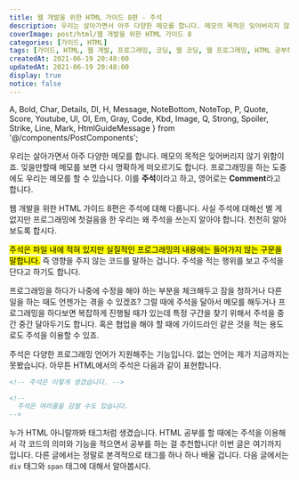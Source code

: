 ```yaml
---
title: 웹 개발을 위한 HTML 가이드 8편 - 주석
description: 우리는 살아가면서 아주 다양한 메모를 합니다. 메모의 목적은 잊어버리지 않기 위함이죠. 잊을만할때 메모를 보면 다시 명확하게 떠오르기도 합니다. 프로그래밍을 하는 도중에도 우리는 메모를 할 수 있습니다. 이를 주석이라고 표현합니다. 영어로는 Comment라고 합니다. 주석은 파일 내에 적혀 있지만 실질적인 프로그래밍의 내용에는 들어가지 않는 구문을 말합니다. 즉 영향을 주지 않는 코드를 말하는 겁니다. 주석을 적는 행위를 보고 주석을 단다고 하기도 합니다.
coverImage: post/html/웹 개발을 위한 HTML 가이드 8
categories: [가이드, HTML]
tags: [가이드, HTML, 웹 개발, 프로그래밍, 코딩, 웹 코딩, 웹 프로그래밍, HTML 공부하기, HTML 초보, 주석]
createdAt: 2021-06-19 20:48:00
updatedAt: 2021-06-19 20:48:00
display: true
notice: false
---
```


  A, Bold, Char, Details, Dl, H, Message, NoteBottom, NoteTop, P,
  Quote, Score, Youtube, Ul, Ol, Em, Gray, Code, Kbd, Image,
  Q, Strong, Spoiler, Strike, Line, Mark, HtmlGuideMessage
} from '@/components/PostComponents';

<HtmlGuideMessage />

<P>우리는 살아가면서 아주 다양한 메모를 합니다. 메모의 목적은 잊어버리지 않기 위함이죠. 잊을만할때 메모를 보면 다시 명확하게 떠오르기도 합니다. <Bold>프로그래밍을 하는 도중에도 우리는 메모를 할 수 있습니다.</Bold> 이를 <Strong>주석</Strong>이라고 하고, 영어로는 <Strong>Comment</Strong>라고 합니다.</P>

웹 개발을 위한 HTML 가이드 8편은 주석에 대해 다룹니다. 사실 주석에 대해선 별 게 없지만 프로그래밍에 첫걸음을 한 우리는 왜 주석을 쓰는지 알아야 합니다. 천천히 알아보도록 합시다.

<P><Mark>주석은 파일 내에 적혀 있지만 실질적인 프로그래밍의 내용에는 들어가지 않는 구문을 말합니다.</Mark> 즉 영향을 주지 않는 코드를 말하는 겁니다. 주석을 적는 행위를 보고 주석을 단다고 하기도 합니다.</P>

<P>프로그래밍을 하다가 나중에 수정을 해야 하는 부분을 체크해두고 잠을 청하거나 다른 일을 하는 때도 언젠가는 겪을 수 있겠죠? 그럴 때에 주석을 달아서 메모를 해두거나 프로그래밍을 하다보면 복잡하게 진행될 때가 있는데 특정 구간을 찾기 위해서 주석을 중간 중간 달아두기도 합니다. 혹은 협업을 해야 할 때에 가이드라인 같은 것을 적는 용도로도 주석을 이용할 수 있죠.</P>

주석은 다양한 프로그래밍 언어가 지원해주는 기능입니다. 없는 언어는 제가 지금까지는 못봤습니다. 아무튼 HTML에서의 주석은 다음과 같이 표현합니다.

```html
<!-- 주석은 이렇게 생겼습니다. -->

<!--
  주석은 여러줄을 감쌀 수도 있습니다.
-->
```

<P>누가 HTML 아니랄까봐 태그처럼 생겼습니다. <Bold>HTML 공부를 할 때에는 주석을 이용해서 각 코드의 의미와 기능을 적으면서 공부를 하는 걸 추천합니다!</Bold> 이번 글은 여기까지 입니다. 다른 글에서는 정말로 본격적으로 태그를 하나 하나 배울 겁니다. 다음 글에서는 <Code>div</Code> 태그와 <Code>span</Code> 태그에 대해서 알아봅시다.</P>